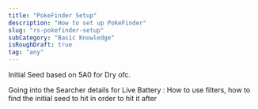 ```yaml
---
title: "PokeFinder Setup"
description: "How to set up PokeFinder"
slug: "rs-pokefinder-setup"
subCategory: "Basic Knowledge"
isRoughDraft: true
tag: "any"
---
```


Initial Seed based on 5A0 for Dry ofc.

Going into the Searcher details for Live Battery : How to use filters, how to find the initial seed to hit in order to hit it after
